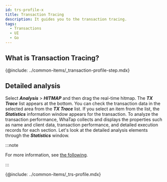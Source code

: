 ```yaml
---
id: trs-profile-x
title: Transaction Tracing
description: It guides you to the transaction tracing.
tags:
  - Transactions
  - UI
  - Go
---
```


## What is Transaction Tracing?

{@include: ../common-items/_transaction-profile-step.mdx}

## Detailed analysis

Select **_Analysis_** > **_HITMAP_** and then drag the real-time hitmap. The **_TX Trace_** list appears at the bottom. You can check the transaction data in the selected area from the **_TX Trace_** list. If you select an item from the list, the **_Statistics_** information window appears for the transaction. To analyze the transaction performance, WhaTap collects and displays the properties such as name and client data, transaction performance, and detailed execution records for each section. Let's look at the detailed analysis elements through the **_Statistics_** window. 

:::note

For more information, see [the following](trs-view#details). 

:::

{@include: ../common-items/_trs-profile.mdx}
